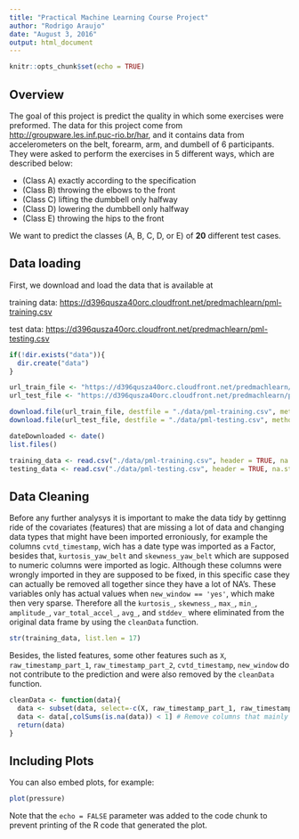```yaml
---
title: "Practical Machine Learning Course Project"
author: "Rodrigo Araujo"
date: "August 3, 2016"
output: html_document
---
```


```r
knitr::opts_chunk$set(echo = TRUE)
```

## Overview

The goal of this project is predict the quality in which some exercises were preformed. The data for this project come from <http://groupware.les.inf.puc-rio.br/har>, and it contains data from accelerometers on the belt, forearm, arm, and dumbell of 6 participants. They were asked to perform the exercises in 5 different ways, which are described below:

* (Class A) exactly according to the specification 
* (Class B) throwing the elbows to the front 
* (Class C) lifting the dumbbell only halfway  
* (Class D) lowering the dumbbell only halfway  
* (Class E) throwing the hips to the front 

We want to predict the classes (A, B, C, D, or E) of **20** different test cases. 

## Data loading

First, we download and load the data that is available at 

training data:
<https://d396qusza40orc.cloudfront.net/predmachlearn/pml-training.csv>

test data:
<https://d396qusza40orc.cloudfront.net/predmachlearn/pml-testing.csv>

```r
if(!dir.exists("data")){
  dir.create("data")
}

url_train_file <- "https://d396qusza40orc.cloudfront.net/predmachlearn/pml-training.csv"
url_test_file <- "https://d396qusza40orc.cloudfront.net/predmachlearn/pml-testing.csv"

download.file(url_train_file, destfile = "./data/pml-training.csv", method = "curl")
download.file(url_test_file, destfile = "./data/pml-testing.csv", method = "curl")

dateDownloaded <- date()
list.files()

training_data <- read.csv("./data/pml-training.csv", header = TRUE, na.strings = c("", "NA", "#DIV/0!"))
testing_data <- read.csv("./data/pml-testing.csv", header = TRUE, na.strings = c("", "NA", "#DIV/0!"))

```
## Data Cleaning

Before any further analysys it is important to make the data tidy by gettinng ride of the covariates (features) that are missing a lot of data and changing data types that might have been imported erroniously, for example the columns `cvtd_timestamp`, wich has a date type was imported as a Factor, besides that, `kurtosis_yaw_belt` and `skewness_yaw_belt` which are supposed to numeric columns were imported as logic. Although these columns were  wrongly imported in they are supposed to be fixed, in this specific case they can actually be removed all together since they have a lot of NA's. These variables only has actual values when `new_window == 'yes'`, which make then very sparse. Therefore all the `kurtosis_`, `skewness_`, `max_`, `min_`, `amplitude_`, `var_total_accel_`, `avg_`, and `stddev_` where eliminated from the original data frame by using the `cleanData` function.

```r
str(training_data, list.len = 17)
```

Besides, the listed features, some other features such as `X`, `raw_timestamp_part_1`, `raw_timestamp_part_2`, `cvtd_timestamp`, `new_window` do not contribute to the prediction and were also removed by the `cleanData` function.

```r
cleanData <- function(data){
  data <- subset(data, select=-c(X, raw_timestamp_part_1, raw_timestamp_part_2, cvtd_timestamp, new_window))
  data <- data[,colSums(is.na(data)) < 1] # Remove columns that mainly contain NA's
  return(data)
}
```

## Including Plots

You can also embed plots, for example:

```r
plot(pressure)
```

Note that the `echo = FALSE` parameter was added to the code chunk to prevent printing of the R code that generated the plot.
